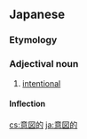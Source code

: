 ==Japanese==
{{ja-kanjitab|い|と|てき|yomi=o}}

===Etymology===
{{suffix|意図|的|lang=ja|sort=いとてき}}

===Adjectival noun===
{{ja-adj|infl=な|いとてき}}

# [[intentional]]

====Inflection====
{{ja-na|いとてき}}

[[cs:意図的]]
[[ja:意図的]]
